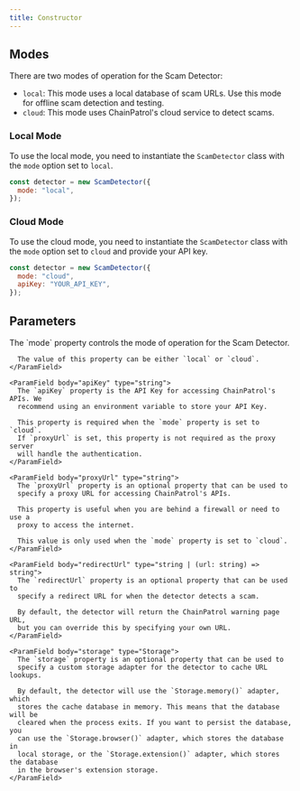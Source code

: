 ```yaml
---
title: Constructor
---
```


## Modes

There are two modes of operation for the Scam Detector:

- `local`: This mode uses a local database of scam URLs. Use this mode for offline scam detection and testing.
- `cloud`: This mode uses ChainPatrol's cloud service to detect scams.

### Local Mode

To use the local mode, you need to instantiate the `ScamDetector` class with the `mode` option set to `local`.

```js
const detector = new ScamDetector({
  mode: "local",
});
```

### Cloud Mode

To use the cloud mode, you need to instantiate the `ScamDetector` class with the `mode` option set to `cloud` and provide your API key.

```js
const detector = new ScamDetector({
  mode: "cloud",
  apiKey: "YOUR_API_KEY",
});
```

## Parameters

<ParamField body="options" type="object" required>
  <Expandable title="properties" defaultOpen>
    <ParamField body="mode" type="'local' | 'cloud'" required>
      The `mode` property controls the mode of operation for the Scam Detector.

      The value of this property can be either `local` or `cloud`.
    </ParamField>

    <ParamField body="apiKey" type="string">
      The `apiKey` property is the API Key for accessing ChainPatrol's APIs. We
      recommend using an environment variable to store your API Key.

      This property is required when the `mode` property is set to `cloud`.
      If `proxyUrl` is set, this property is not required as the proxy server
      will handle the authentication.
    </ParamField>

    <ParamField body="proxyUrl" type="string">
      The `proxyUrl` property is an optional property that can be used to
      specify a proxy URL for accessing ChainPatrol's APIs.

      This property is useful when you are behind a firewall or need to use a
      proxy to access the internet.

      This value is only used when the `mode` property is set to `cloud`.
    </ParamField>

    <ParamField body="redirectUrl" type="string | (url: string) => string">
      The `redirectUrl` property is an optional property that can be used to
      specify a redirect URL for when the detector detects a scam.

      By default, the detector will return the ChainPatrol warning page URL,
      but you can override this by specifying your own URL.
    </ParamField>

    <ParamField body="storage" type="Storage">
      The `storage` property is an optional property that can be used to
      specify a custom storage adapter for the detector to cache URL lookups.

      By default, the detector will use the `Storage.memory()` adapter, which
      stores the cache database in memory. This means that the database will be
      cleared when the process exits. If you want to persist the database, you
      can use the `Storage.browser()` adapter, which stores the database in
      local storage, or the `Storage.extension()` adapter, which stores the database
      in the browser's extension storage.
    </ParamField>

  </Expandable>
</ParamField>
